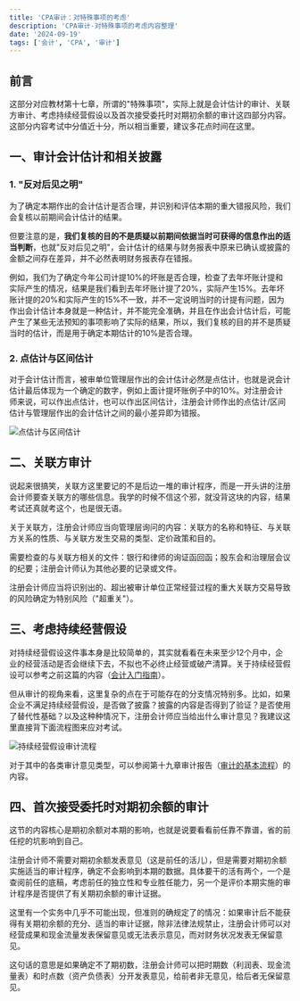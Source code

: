 ```yaml
---
title: 'CPA审计：对特殊事项的考虑'
description: 'CPA审计-对特殊事项的考虑内容整理'
date: '2024-09-19'
tags: ['会计', 'CPA', '审计']
---
```


## 前言

这部分对应教材第十七章，所谓的"特殊事项"，实际上就是会计估计的审计、关联方审计、考虑持续经营假设以及首次接受委托时对期初余额的审计这四部分内容。这部分内容考试中分值近十分，所以相当重要，建议多花点时间在这里。

## 一、审计会计估计和相关披露

### 1. "反对后见之明"

为了确定本期作出的会计估计是否合理，并识别和评估本期的重大错报风险，我们会复核以前期间会计估计的结果。

但要注意的是，**我们复核的目的不是质疑以前期间依据当时可获得的信息作出的适当判断**，也就"反对后见之明"，会计估计的结果与财务报表中原来已确认或披露的金额之间存在差异，并不必然表明财务报表存在错报。

例如，我们为了确定今年公司计提10%的坏账是否合理，检查了去年坏账计提和实际产生的情况，结果是我们看到去年坏账计提了20%，实际产生15%。去年坏账计提的20%和实际产生的15%不一致，并不一定说明当时的计提有问题，因为作出会计估计本身就是一种估计，并不能完全准确，并且在作出会计估计后，可能产生了某些无法预知的事项影响了实际的结果，所以，我们复核的目的并不是质疑当时的估计，而是用于确定本期估计的10%是否合理。

### 2. 点估计与区间估计

对于会计估计而言，被审单位管理层作出的会计估计必然是点估计，也就是说会计估计最后体现为一个确定的数字，例如上面计提坏账例子中的10%。对注册会计师来说，可以作出点估计，也可以作出区间估计，注册会计师作出的点估计/区间估计与管理层作出的会计估计之间的最小差异即为错报。

<div style={{ display: 'flex', justifyContent: 'center', margin: '20px 0' }}>
  <img
    src="/images/blog/CPA-Audit-Special-Considerations/1.webp"
    alt="点估计与区间估计"
    style={{ maxWidth: '100%', height: 'auto' }}
  />
</div>

## 二、关联方审计

说起来很搞笑，关联方这里要记的不是后边一堆的审计程序，而是一开头讲的注册会计师要查关联方的哪些信息。我学的时候不信这个邪，就没背这块的内容，结果考试还真就考这个，也是很无语。

关于关联方，注册会计师应当向管理层询问的内容：关联方的名称和特征、与关联方关系的性质、与关联方发生交易的类型、定价政策和目的。

需要检查的与关联方相关的文件：银行和律师的询证函回函；股东会和治理层会议的纪要；注册会计师认为其他必要的记录或文件。

注册会计师应当将识别出的、超出被审计单位正常经营过程的重大关联方交易导致的风险确定为特别风险（"超重关"）。

## 三、考虑持续经营假设

对持续经营假设这件事本身是比较简单的，其实就看看在未来至少12个月中，企业的经营活动是否会继续下去，不拟也不必终止经营或破产清算。关于持续经营假设可以参考之前这篇的内容（[会计入门指南](/blogs/BeginnerGuideToAccounting1)）。

但从审计的视角来看，这里复杂的点在于可能存在的分支情况特别多。比如，如果企业不满足持续经营假设，是否做了披露？披露的内容是否得到了验证？是否使用了替代性基础？以及这种种情况下，注册会计师应当给出什么审计意见？我建议这里直接背下面流程图来应对考试。

<div style={{ display: 'flex', justifyContent: 'center', margin: '20px 0' }}>
  <img
    src="/images/blog/CPA-Audit-Special-Considerations/2.webp"
    alt="持续经营假设审计流程"
    style={{ maxWidth: '100%', height: 'auto' }}
  />
</div>

对于其中的各类审计意见类型，可以参阅第十九章审计报告（[审计的基本流程](/blogs/CPA-Audit-Basic-Process)）的内容。

## 四、首次接受委托时对期初余额的审计

这节的内容核心是期初余额对本期的影响，也就是说要看看前任靠不靠谱，省的前任挖的坑影响到自己。

注册会计师不需要对期初余额发表意见（这是前任的活儿），但是需要对期初余额实施适当的审计程序，确定不会影响到本期的数据。具体要干的活有两个，一个是查阅前任的底稿，考虑前任的独立性和专业胜任能力，另一个是评价本期实施的审计程序是否提供了有关期初余额的审计证据。

这里有一个实务中几乎不可能出现，但准则的确规定了的情况：如果审计后不能获得有关期初余额的充分、适当的审计证据，除非法律法规禁止，注册会计师可以对经营成果和现金流量发表保留意见或无法表示意见，而对财务状况发表无保留意见。

这句话的意思是如果确定不了期初数，注册会计师可以把时期数（利润表、现金流量表）和时点数（资产负债表）分开发表意见，给前者非无意见，给后者无保留意见。
